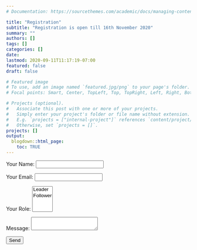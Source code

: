 ```yaml
---
# Documentation: https://sourcethemes.com/academic/docs/managing-content/

title: "Registration"
subtitle: "Registration is open till 16th November 2020"
summary: ""
authors: []
tags: []
categories: []
date: 
lastmod: 2020-09-11T11:17:19-07:00
featured: false
draft: false

# Featured image
# To use, add an image named `featured.jpg/png` to your page's folder.
# Focal points: Smart, Center, TopLeft, Top, TopRight, Left, Right, BottomLeft, Bottom, BottomRight.

# Projects (optional).
#   Associate this post with one or more of your projects.
#   Simply enter your project's folder or file name without extension.
#   E.g. `projects = ["internal-project"]` references `content/project/deep-learning/index.md`.
#   Otherwise, set `projects = []`.
projects: []
output: 
  blogdown::html_page:
    toc: TRUE
---
```


<form name="contact" method="POST" data-netlify="true">
  <p>
    <label>Your Name: <input type="text" name="name" /></label>   
  </p>
  <p>
    <label>Your Email: <input type="email" name="email" /></label>
  </p>
  <p>
    <label>Your Role: <select name="role[]" multiple>
      <option value="leader">Leader</option>
      <option value="follower">Follower</option>
    </select></label>
  </p>
  <p>
    <label>Message: <textarea name="message"></textarea></label>
  </p>
  <p>
    <button type="submit">Send</button>
  </p>
</form>
